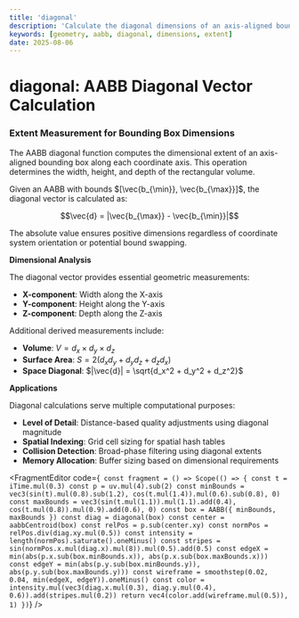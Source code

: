 ```yaml
---
title: 'diagonal'
description: 'Calculate the diagonal dimensions of an axis-aligned bounding box'
keywords: [geometry, aabb, diagonal, dimensions, extent]
date: 2025-08-06
---
```



# diagonal: AABB Diagonal Vector Calculation

### Extent Measurement for Bounding Box Dimensions

The AABB diagonal function computes the dimensional extent of an axis-aligned bounding box along each coordinate axis. This operation determines the width, height, and depth of the rectangular volume.

Given an AABB with bounds $[\vec{b_{\min}}, \vec{b_{\max}}]$, the diagonal vector is calculated as:

$$\vec{d} = |\vec{b_{\max}} - \vec{b_{\min}}|$$

The absolute value ensures positive dimensions regardless of coordinate system orientation or potential bound swapping.

**Dimensional Analysis**

The diagonal vector provides essential geometric measurements:

- **X-component**: Width along the X-axis
- **Y-component**: Height along the Y-axis
- **Z-component**: Depth along the Z-axis

Additional derived measurements include:

- **Volume**: $V = d_x \times d_y \times d_z$
- **Surface Area**: $S = 2(d_x d_y + d_y d_z + d_z d_x)$
- **Space Diagonal**: $|\vec{d}| = \sqrt{d_x^2 + d_y^2 + d_z^2}$

**Applications**

Diagonal calculations serve multiple computational purposes:

- **Level of Detail**: Distance-based quality adjustments using diagonal magnitude
- **Spatial Indexing**: Grid cell sizing for spatial hash tables
- **Collision Detection**: Broad-phase filtering using diagonal extents
- **Memory Allocation**: Buffer sizing based on dimensional requirements

<FragmentEditor
        code={`
const fragment = () => Scope(() => {
        const t = iTime.mul(0.3)
        const p = uv.mul(4).sub(2)
        const minBounds = vec3(sin(t).mul(0.8).sub(1.2), cos(t.mul(1.4)).mul(0.6).sub(0.8), 0)
        const maxBounds = vec3(sin(t.mul(1.1)).mul(1.1).add(0.4), cos(t.mul(0.8)).mul(0.9).add(0.6), 0)
        const box = AABB({ minBounds, maxBounds })
        const diag = diagonal(box)
        const center = aabbCentroid(box)
        const relPos = p.sub(center.xy)
        const normPos = relPos.div(diag.xy.mul(0.5))
        const intensity = length(normPos).saturate().oneMinus()
        const stripes = sin(normPos.x.mul(diag.x).mul(8)).mul(0.5).add(0.5)
        const edgeX = min(abs(p.x.sub(box.minBounds.x)), abs(p.x.sub(box.maxBounds.x)))
        const edgeY = min(abs(p.y.sub(box.minBounds.y)), abs(p.y.sub(box.maxBounds.y)))
        const wireframe = smoothstep(0.02, 0.04, min(edgeX, edgeY)).oneMinus()
        const color = intensity.mul(vec3(diag.x.mul(0.3), diag.y.mul(0.4), 0.6)).add(stripes.mul(0.2))
        return vec4(color.add(wireframe.mul(0.5)), 1)
})`}
/>
